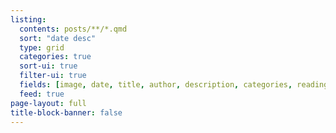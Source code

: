 ```yaml
---
listing:
  contents: posts/**/*.qmd
  sort: "date desc"
  type: grid
  categories: true
  sort-ui: true
  filter-ui: true
  fields: [image, date, title, author, description, categories, reading-time]
  feed: true
page-layout: full
title-block-banner: false
---
```

:::{.column-page-left}
:::
